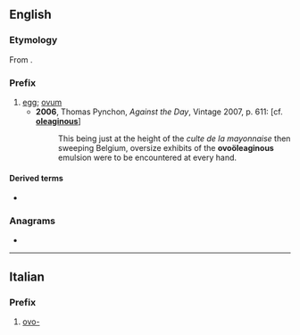 {{also|ovo|óvo|óvó}}
==English==

===Etymology===
From {{etyl|la|en}} {{m|la|ovum||egg}}.

===Prefix===
{{en-prefix}}

# [[egg]]; [[ovum]]
#* '''2006''', Thomas Pynchon, ''Against the Day'', Vintage 2007, p. 611: [cf. '''[[oleaginous]]''']
#*: This being just at the height of the ''culte de la mayonnaise'' then sweeping Belgium, oversize exhibits of the '''ovoöleaginous''' emulsion were to be encountered at every hand.

====Derived terms====
* {{l|en|ovopathy}}

===Anagrams===
* {{anagrams|en|a=oov|OOV}}

----

==Italian==

===Prefix===
{{head|it|prefix}}

# [[#English|ovo-]]